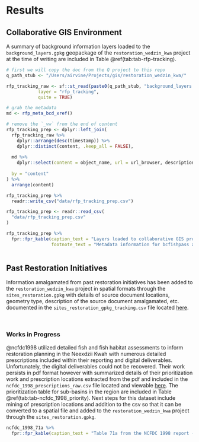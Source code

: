 # Results

## Collaborative GIS Environment

A summary of background information layers loaded to the `background_layers.gpkg` geopackage of the `restoration_wedzin_kwa` project at the time of writing are included in Table \@ref(tab:tab-rfp-tracking).

```r
# first we will copy the doc from the Q project to this repo
q_path_stub <- "/Users/airvine/Projects/gis/restoration_wedzin_kwa/"

rfp_tracking_raw <- sf::st_read(paste0(q_path_stub, "background_layers.gpkg"),
            layer = "rfp_tracking",
            quite = TRUE)

# grab the metadata
md <- rfp_meta_bcd_xref()

# remove the `_vw` from the end of content
rfp_tracking_prep <- dplyr::left_join(
  rfp_tracking_raw %>% 
    dplyr::arrange(desc(timestamp)) %>% 
    dplyr::distinct(content, .keep_all = FALSE),
  
  md %>% 
    dplyr::select(content = object_name, url = url_browser, description),
  
  by = "content"
) %>% 
  arrange(content)

rfp_tracking_prep %>% 
  readr::write_csv("data/rfp_tracking_prep.csv")

```

```r
rfp_tracking_prep <- readr::read_csv(
  "data/rfp_tracking_prep.csv"
)

rfp_tracking_prep %>% 
  fpr::fpr_kable(caption_text = "Layers loaded to collaborative GIS project.",
                 footnote_text = "Metadata information for bcfishpass and bcfishobs layers can be provided here in the future but  currently can usually be sourced from https://smnorris.github.io/bcfishpass/06_data_dictionary.html .")



```

## Past Restoration Initiatives

Information amalgamated from past restoration initiatives has been added to the `restoration_wedzin_kwa` project in spatial formats through the `sites_restoration.gpkg` with details of source document locations, geometry type, description of the source document amalgamated, etc. documented in the `sites_restoration_gpkg_tracking.csv` file located [here](https://github.com/NewGraphEnvironment/restoration_wedzin_kwa_2024/blob/main/data/sites_restoration_gpkg_tracking.csv).  

<br>

### Works in Progress
@ncfdc1998 utilized detailed fish and fish habitat assessments to inform restoration planning in the Neexdzii Kwah
with numerous detailed prescriptions included within their reporting and digital deliverables. Unfortunately, the
digital deliverables could not be recovered.  Their work persists in pdf format however with summarized details of 
their prioritization work and prescription locations extracted from the pdf and included in the `ncfdc_1998_prescriptions_raw.csv` file located and viewable [here](https://github.com/NewGraphEnvironment/restoration_wedzin_kwa_2024/blob/main/data/ncfdc_1998_prescriptions_raw.csv).  The prioritization table for sub-basins in the region are included in Table \@ref(tab:tab-ncfdc_1998_priority). Next steps for this dataset include mining of prescription locations and addition to the csv so that it can be converted to a spatial file and added to the `restoration_wedzin_kwa` project through the `sites_restoration.gpkg`.

```r
ncfdc_1998_71a %>% 
  fpr::fpr_kable(caption_text = "Table 71a from the NCFDC 1998 report - summary of the prioritization of sub-basins in the Neexdzii Kwah region.")
```



